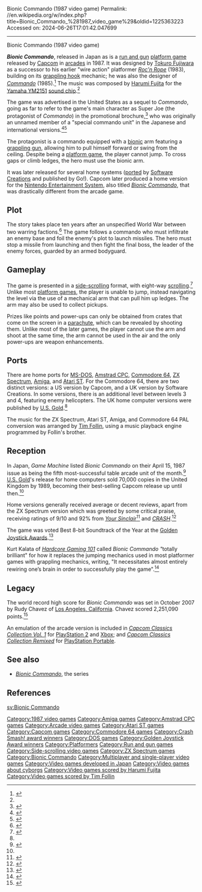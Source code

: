 Bionic Commando (1987 video game)
Permalink: //en.wikipedia.org/w/index.php?title=Bionic_Commando_%281987_video_game%29&oldid=1225363223
Accessed on: 2024-06-26T17:01:42.047699



------
Bionic Commando (1987 video game)
{{Infobox video game
|title     = Bionic Commando
|image     = Bionic Commando arcade flyer.png
|caption   = Arcade flyer
|developer = [[Capcom]] <br /> [[Software Creations (UK)|Software Creations]] (UK C64)
|publisher = {{collapsible list
 | title = [[Capcom]]
 | '''Arcade''' {{vgrelease|WW|[[Capcom]]<ref name="Akagi">{{cite book |last1=Akagi |first1=Masumi |title=アーケードTVゲームリスト国内•海外編(1971-2005) |trans-title=Arcade TV Game List: Domestic • Overseas Edition (1971-2005) |date=13 October 2006 |publisher=Amusement News Agency |lang=ja |location=Japan |isbn=978-4990251215 |pages=23, 112 |url=https://archive.org/details/ArcadeGameList1971-2005/page/n24}}</ref><ref name="EU"/>|UK|Electrocoin<ref>{{cite web |title=Video Game Flyers: Bionic Commando, Electrocoin (UK) |url=https://flyers.arcade-museum.com/?page=thumbs&db=videodb&id=4194 |website=The Arcade Flyer Archive |access-date=16 April 2021}}</ref>}} '''Ports''' <br /> [[U.S. Gold|Go! (U.S. Gold)]]
}}
|designer  = [[Tokuro Fujiwara]]
|composer  = [[Harumi Fujita]]<ref name="Tamiya">{{cite web|url=http://www.vgmonline.net/junkotamiyainterview/ |title=Junko Tamiya Interview: Creating Capcom's Incredible NES Scores |publisher=Video Game Music Online |date=2014-05-19 |accessdate=2016-02-13}}</ref>
|series    = ''[[Bionic Commando]]''
|engine    = 
|platforms = [[Arcade video game|Arcade]], [[Amiga]], [[Amstrad CPC]], [[Atari ST]], [[Commodore 64]], [[MS-DOS]], [[ZX Spectrum]]
|released  = {{vgrelease|JP|March 20, 1987<ref>{{cite web |title=Bionic Commando (Registration Number PA0000319501) |url=https://cocatalog.loc.gov |website=[[United States Copyright Office]] |access-date=10 June 2021}}</ref><ref>{{cite web |title=アーケード 1987 |trans-title=Arcade 1987 |url=http://www.capcom.co.jp/gallery/arcade/1987/index.html |archive-url=https://web.archive.org/web/19981207070807/http://www.capcom.co.jp/gallery/arcade/1987/index.html |website=[[Capcom]] |year=1997 |lang=ja |url-status=dead |archive-date=1998-12-07 |access-date=15 April 2021 }}</ref>|NA|June 1987<ref name="Akagi"/>|EU|1987<ref name="EU">{{cite web |title=Video Game Flyers: Bionic Commando, Capcom (EU) |url=https://flyers.arcade-museum.com/?page=thumbs&db=videodb&id=5888 |website=The Arcade Flyer Archive |access-date=16 April 2021}}</ref>}}
|genre     = [[Run and gun video game|Run and gun]], [[Platform game|platform]]
|modes     = [[Single-player video game|Single-player]], [[Multiplayer video game|multiplayer]]
}}

'''''Bionic Commando''''', released in Japan as {{Nihongo|'''''Top Secret'''''|トップシークレット|Toppu Shīkuretto|lead=yes}} is a [[Run and gun video game|run and gun]] [[platform game]] released by [[Capcom]] in [[Arcade video game|arcades]] in 1987. It was designed by [[Tokuro Fujiwara]] as a successor to his earlier "wire action" platformer ''[[Roc'n Rope]]'' (1983), building on its [[grappling hook]] mechanic; he was also the designer of ''[[Commando (arcade game)|Commando]]'' (1985).<ref>{{cite magazine |title=Makaimura o Tsukutta Otoko: Fujiwara Tokurō-shi Interview ni Tsuite |script-title=ja:(「魔界村」を創った男：藤原得郎氏インタビューについて) |trans-title=The Man Who Made Ghosts’n Goblins: Interview with Tokuro Fujiwara |magazine=[[:ja:CONTINUE (雑誌)|CONTINUE]] |date=October 2003 |volume=12 |lang=ja |url=http://nesgbgg.seesaa.net/article/115080128.html |url-status=dead |archive-url=https://web.archive.org/web/20090306144502/http://nesgbgg.seesaa.net/article/115080128.html |archive-date=2009-03-06 <!-- |lay-url=https://www.glitterberri.com/developer-interviews/tokuro-fujiwara/  -->|access-date=2021-04-16 }}</ref> The music was composed by [[Harumi Fujita]] for the [[Yamaha YM2151]] [[sound chip]].<ref name="Tamiya"/>

The game was advertised in the United States as a sequel to ''Commando'', going as far to refer to the game's main character as Super Joe (the protagonist of ''Commando'') in the promotional brochure,<ref>{{cite web |title=The Arcade Flyer Archive - Video Game: Bionic Commando, Capcom |url=http://flyers.arcade-museum.com/?page=flyer&db=videodb&id=122&image=1}}</ref> who was originally an unnamed member of a "special commando unit" in the Japanese and international versions.<ref>{{cite web|url=http://www.arcadeflyers.com/?page=thumbs&db=videodb&id=5888|title=The Arcade Flyer Archive - Video Game: Bionic Commando, Capcom}}</ref><ref>{{cite web|url=http://www.arcadeflyers.com/?page=thumbs&db=videodb&id=5702|title=The Arcade Flyer Archive - Video Game: Top Secret, Capcom}}</ref>

The protagonist is a commando equipped with a [[bionic]] arm featuring a [[grappling hook|grappling gun]], allowing him to pull himself forward or swing from the ceiling. Despite being a [[platform game]], the player cannot jump. To cross gaps or climb ledges, the hero must use the bionic arm.

It was later released for several home systems ([[porting|ported]] by [[Software Creations (UK)|Software Creations]] and published by Go!). Capcom later produced a home version for the [[Nintendo Entertainment System]], also titled ''[[Bionic Commando (1988 video game)|Bionic Commando]]'', that was drastically different from the arcade game.

== Plot ==
The story takes place ten years after an unspecified World War between two warring factions.<ref name=usarcademanualp1>{{cite video game|title=Bionic Commando|platform=Arcade|developer=Capcom|level=Instruction manual, page 1|quote=It has been 10 years since the devastating world war. The enemy surprised us with gigantic missiles this time.}}</ref> The game follows a commando who must infiltrate an enemy base and foil the enemy's plot to launch missiles. The hero must stop a missile from launching and then fight the final boss, the leader of the enemy forces, guarded by an armed bodyguard.

== Gameplay ==
The game is presented in a [[side-scrolling]] format, with eight-way [[scrolling]].<ref name="TGM19">{{cite magazine |title=Capcom: A Captive Audience |magazine=[[The Games Machine]] |date=18 May 1989 |issue=19 (June 1989) |pages=24–5 |url=https://archive.org/details/the-games-machine-19/page/n23/mode/2up}}</ref> Unlike most [[platform games]], the player is unable to jump, instead navigating the level via the use of a mechanical arm that can pull him up ledges. The arm may also be used to collect pickups.

Prizes like points and power-ups can only be obtained from crates that come on the screen in a [[parachute]], which can be revealed by shooting them. Unlike most of the later games, the player cannot use the arm and shoot at the same time, the arm cannot be used in the air and the only power-ups are weapon enhancements.

== Ports ==
There are home ports for [[MS-DOS]], [[Amstrad CPC]], [[Commodore 64]], [[ZX Spectrum]], [[Amiga]], and [[Atari ST]]. For the Commodore 64, there are two distinct versions: a US version by Capcom, and a UK version by Software Creations. In some versions, there is an additional level between levels 3 and 4, featuring enemy helicopters.{{Citation needed|date=October 2019}} The UK home computer versions were published by [[U.S. Gold]].<ref name="TGM19"/>

The music for the ZX Spectrum, Atari ST, Amiga, and Commodore 64 PAL conversion was arranged by [[Tim Follin]], using a music playback engine programmed by Follin's brother.{{Citation needed|date=July 2007}}

==Reception==
{{Video game reviews
| CVG = 9/10<ref>{{cite web|url=http://www.worldofspectrum.org/showmag.cgi?mag=C+VG/Issue082/Pages/CVG08200063.jpg |title=Archive - Magazine viewer |publisher=World of Spectrum |accessdate=2013-04-04}}</ref>
| CRASH = 92%<ref>{{cite web|url=http://www.worldofspectrum.org/showmag.cgi?mag=Crash/Issue53/Pages/Crash5300019.jpg |title=Archive - Magazine viewer |publisher=World of Spectrum |accessdate=2013-04-04}}</ref>
| SUser = {{Rating|7|10}}<ref>{{cite web|url=http://www.worldofspectrum.org/showmag.cgi?mag=SinclairUser/Issue075/Pages/SinclairUser07500077.jpg |title=Archive - Magazine viewer |publisher=World of Spectrum |accessdate=2013-04-04}}</ref>
| YSinclair = 9/10<ref name="YS"/>
| rev1 = ''[[ACE (games magazine)|ACE]]''
| rev1Score = 838/1000<ref>{{cite web|url=http://www.worldofspectrum.org/showmag.cgi?mag=ACE/Issue10/Pages/ACE1000059.jpg |title=Archive - Magazine viewer |publisher=World of Spectrum |accessdate=2013-04-04}}</ref>
| rev2 = ''[[The Games Machine]]''
| rev2Score = 91%<ref>{{cite web|url=http://www.worldofspectrum.org/showmag.cgi?mag=TheGamesMachine/Issue09/Pages/TheGamesMachine0900049.jpg |title=Archive - Magazine viewer |publisher=World of Spectrum |accessdate=2013-04-04}}</ref>
| award1Pub = [[Golden Joystick Awards]]
| award1 = Best 8-bit Soundtrack<ref name="GJ"/>
| award2Pub = ''[[Crash (magazine)|Crash]]''
| award2 = Crash Smash
}}

In Japan, ''Game Machine'' listed ''Bionic Commando'' on their April 15, 1987 issue as being the fifth most-successful table arcade unit of the month.<ref>{{cite magazine|title=Game Machine's Best Hit Games 25 - テーブル型TVゲーム機 (Table Videos)|magazine=[[:ja:ゲームマシン|Game Machine]]|issue=306|publisher=[[:ja:アミューズメント通信社|Amusement Press, Inc.]]|date=15 April 1987|page=21|lang=ja}}</ref> [[U.S. Gold]]'s release for home computers sold 70,000 copies in the United Kingdom by 1989, becoming their best-selling Capcom release up until then.<ref name="TGM19"/>

Home versions generally received average or decent reviews, apart from the ZX Spectrum version which was greeted by some critical praise, receiving ratings of 9/10 and 92% from ''[[Your Sinclair]]''<ref name="YS">{{cite magazine |last1=Berkmann |first1=Marcus |title=Reviews: Bionic Commando |magazine=[[Your Sinclair]] |date=14 June 1988 |issue=31 (July 1988) |pages=68–9 |url=https://archive.org/details/your-sinclair-31/page/n67 |access-date=16 April 2021 |url-status=live |archive-url=https://web.archive.org/web/20130616075820/http://www.ysrnry.co.uk/articles/bioniccommando.htm |archive-date=2013-06-16}}</ref> and ''[[Crash (magazine)|CRASH]]''.<ref>{{cite web|url=http://www.crashonline.org.uk/53/bionic.htm |title=CRASH 53 |publisher=Crashonline.org.uk |accessdate=2012-01-31}}</ref>

The game was voted Best 8-bit Soundtrack of the Year at the [[Golden Joystick Awards]].<ref name="GJ">{{cite web|url=http://www.worldofspectrum.org/showmag.cgi?mag=C+VG/Issue092/Pages/CVG09200062.jpg |title=Archive - Magazine viewer |publisher=World of Spectrum |accessdate=2012-01-31}}</ref>

Kurt Kalata of ''[[Hardcore Gaming 101]]'' called ''Bionic Commando "''totally brilliant" for how it replaces the jumping mechanics used in most platformer games with grappling mechanics, writing, "It necessitates almost entirely rewiring one’s brain in order to successfully play the game".<ref>{{Cite web |title=Bionic Commando (Arcade) – Hardcore Gaming 101 |url=http://www.hardcoregaming101.net/bionic-commando-arcade/ |access-date=2024-01-12 |language=en-US}}</ref>

==Legacy==
The world record high score for ''Bionic Commando'' was set in October 2007 by Rudy Chavez of [[Los Angeles, California]]. Chavez scored 2,251,090 points.<ref>{{cite web|url=http://www.twingalaxies.com/php/scores/getScoreDetails.php?si=94796|title=''Bionic Commando'' High Score|work=TwinGalaxies.com|accessdate=2011-03-15}}</ref>

An emulation of the arcade version is included in ''[[Capcom Classics Collection|Capcom Classics Collection Vol. 1]]'' for [[PlayStation 2]] and [[Xbox (console)|Xbox]]; and ''[[Capcom Classics Collection#Capcom Classics Collection Remixed|Capcom Classics Collection Remixed]]'' for [[PlayStation Portable]].

== See also ==
* ''[[Bionic Commando]]'', the series

{{Clear}}

== References ==
{{reflist}}

{{Portalbar|Japan|Video games|1980s}}
{{Bionic Commando}}

[[Category:1987 video games]]
[[Category:Amiga games]]
[[Category:Amstrad CPC games]]
[[Category:Arcade video games]]
[[Category:Atari ST games]]
[[Category:Capcom games]]
[[Category:Commodore 64 games]]
[[Category:Crash Smash! award winners]]
[[Category:DOS games]]
[[Category:Golden Joystick Award winners]]
[[Category:Platformers]]
[[Category:Run and gun games]]
[[Category:Side-scrolling video games]]
[[Category:ZX Spectrum games]]
[[Category:Bionic Commando]]
[[Category:Multiplayer and single-player video games]]
[[Category:Video games developed in Japan]]
[[Category:Video games about cyborgs]]
[[Category:Video games scored by Harumi Fujita]]
[[Category:Video games scored by Tim Follin]]

[[sv:Bionic Commando]]